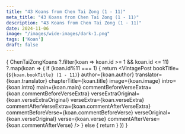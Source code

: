 ```yaml
---
title: "43 Koans from Chen Tai Zong (1 - 11)"
meta_title: "43 Koans from Chen Tai Zong (1 - 11)"
description: "43 Koans from Chen Tai Zong (1 - 11)"
date: 2024-11-06
image: "/images/wide-images/dark-1.png"
tags: ['Koan']
draft: false
---
```



<div class="container vi-koans">

  {
    ChenTaiZongKoans
     ?.filter(koan => koan.id >= 1 && koan.id <= 11)
     ?.map(koan => {
        if (koan.id%11 === 1) {
          return <VintagePost
            bookTitle={`${koan.bookTitle} (1 - 11)`}
            author={koan.author}
            translator={koan.translator}
                       chapterTitle={koan.title} image={koan.image}
                       intro={koan.intro} main={koan.main}
                              commentBeforeVerseExtra={koan.commentBeforeVerseExtra}
                              verseExtraOriginal={koan.verseExtraOriginal}
                              verseExtra={koan.verseExtra}
                              commentAfterVerseExtra={koan.commentAfterVerseExtra}
                              commentBeforeVerse={koan.commentBeforeVerse}
                              verseOriginal={koan.verseOriginal}
                              verse={koan.verse}
                              commentAfterVerse={koan.commentAfterVerse}
          />
        } else {
          return <VintagePost chapterTitle={koan.title} image={koan.image}
                              intro={koan.intro} main={koan.main}
                              commentBeforeVerseExtra={koan.commentBeforeVerseExtra}
                              verseExtraOriginal={koan.verseExtraOriginal}
                              verseExtra={koan.verseExtra}
                              commentAfterVerseExtra={koan.commentAfterVerseExtra}
                              commentBeforeVerse={koan.commentBeforeVerse}
                              verseOriginal={koan.verseOriginal}
                              verse={koan.verse}
                              commentAfterVerse={koan.commentAfterVerse}
          />
        }
      })
  }

</div>
